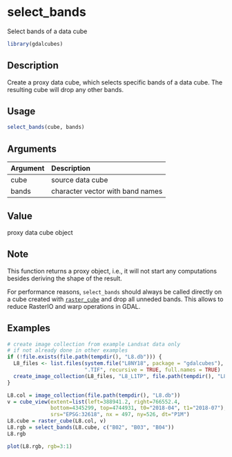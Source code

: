 # select_bands

Select bands of a data cube



```r
library(gdalcubes)
```

## Description

Create a proxy data cube, which selects specific bands of a data cube. The resulting cube
will drop any other bands.


## Usage


```r
select_bands(cube, bands)

```


## Arguments

| Argument    | Description                       |
|:------------|:----------------------------------|
| cube | source data cube |
| bands | character vector with band names |


## Value

proxy data cube object


## Note

This function returns a proxy object, i.e., it will not start any computations besides deriving the shape of the result.

For performance reasons, `select_bands` should always be called directly on a cube created with [`raster_cube`](raster_cube.Rmd) and 
drop all unneded bands. This allows to reduce RasterIO and warp operations in GDAL.


## Examples


```r
# create image collection from example Landsat data only 
# if not already done in other examples
if (!file.exists(file.path(tempdir(), "L8.db"))) {
  L8_files <- list.files(system.file("L8NY18", package = "gdalcubes"),
                         ".TIF", recursive = TRUE, full.names = TRUE)
  create_image_collection(L8_files, "L8_L1TP", file.path(tempdir(), "L8.db"), quiet = TRUE) 
}

L8.col = image_collection(file.path(tempdir(), "L8.db"))
v = cube_view(extent=list(left=388941.2, right=766552.4, 
              bottom=4345299, top=4744931, t0="2018-04", t1="2018-07"),
              srs="EPSG:32618", nx = 497, ny=526, dt="P1M")
L8.cube = raster_cube(L8.col, v) 
L8.rgb = select_bands(L8.cube, c("B02", "B03", "B04"))
L8.rgb

plot(L8.rgb, rgb=3:1)
```


